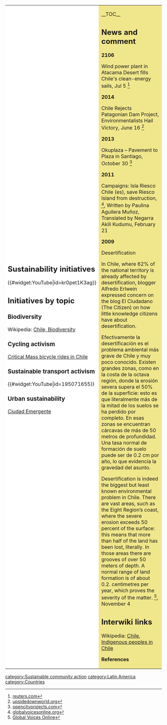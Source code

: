 {| cellpadding="8" cellspacing="0"
|- valign="top" 
| style="background:white" width="52%"|
{{Photowantedsca}}
== Sustainability initiatives ==

{{#widget:YouTube|id=kr0pet1K3ag}}

== Initiatives by topic ==

=== Biodiversity ===

Wikipedia: [[wikipedia:Chile#Biodiversity|Chile, Biodiversity]]

=== Cycling activism ===

[[wikia:criticalmass:List of rides#Chile|Critical Mass bicycle rides in Chile]]

=== Sustainable transport activism ===

{{#widget:YouTube|id=195071655}}

=== Urban sustainability ===

[http://www.ciudademergente.org/ Ciudad Emergente]

| style="background:khaki" |

__TOC__

== News and comment ==

'''2106'''

Wind power plant in Atacama Desert fills Chile's clean-energy sails, Jul 5 <ref>[http://www.reuters.com/article/us-chile-energy-renewables-windpower-idUSKCN0ZL15L?__surl__=IgOKN&__ots__=1467838295000&__step__=1 reuters.com]</ref>

'''2014'''

Chile Rejects Patagonian Dam Project, Environmentalists Hail Victory, June 16 <ref>[http://upsidedownworld.org/main/chile-archives-34/4899-chile-rejects-patagonian-dam-project-environmentalists-hail-victory upsidedownworld.org]</ref>

'''2013'''

Okuplaza – Pavement to Plaza in Santiago, October 30 <ref>[http://opencityprojects.com/blog/accessibility/okuplaza-san-diego/ opencityprojects.com]</ref>

'''2011'''

Campaigns: Isla Riesco Chile (es), save Riesco Island from destruction, <ref>[http://globalvoicesonline.org/2011/02/21/chile-social-media-reactions-against-coal-mining-project/ globalvoicesonline.org]</ref>, Written by Paulina Aguilera Muñoz, Translated by Negarra Akili Kudumu, February 21 

'''2009'''

Desertification 

In Chile, where 62% of the national territory is already affected by desertification, blogger Alfredo Erlwein expressed concern on the blog El Ciudadano (The Citizen) on how little knowledge citizens have about desertification.

Efectivamente la desertificación es el problema ambiental más grave de Chile y muy poco conocido. Existen grandes zonas, como en la costa de la octava región, donde la erosión severa supera el 50% de la superficie: esto es que literalmente más de la mitad de los suelos se ha perdido por completo. En esas zonas se encuentran cárcavas de más de 50 metros de profundidad. Una tasa normal de formación de suelo puede ser de 0.2 cm por año, lo que evidencia la gravedad del asunto.

Desertification is indeed the biggest but least known environmental problem in Chile. There are vast areas, such as the Eight Region’s coast, where the severe erosion exceeds 50 percent of the surface: this means that more than half of the land has been lost, literally. In those areas there are grooves of over 50 meters of depth. A normal range of land formation is of about 0.2. centimetres per year, which proves the severity of the matter. <ref>[http://globalvoicesonline.org/2009/11/04/latin-america-the-rapid-spread-of-desertification/ Global Voices Online]</ref>, November 4

== Interwiki links ==
Wikipedia: [[wikipedia:Chile|Chile]], [[wikipedia:Indigenous peoples in Chile|Indigenous peoples in Chile]]


'''References'''
{{Attrib sca ref|Chile}}
<references/>
|}


{{scaendmenu}}
[[category:Sustainable community action]]
[[category:Latin America]]
[[category:Countries]]